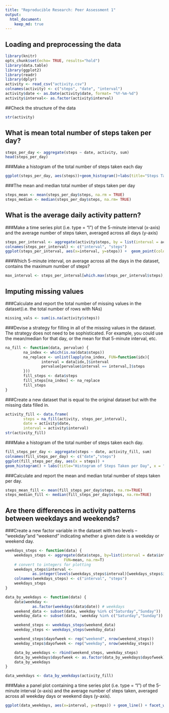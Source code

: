 ```yaml
---
title: "Reproducible Research: Peer Assessment 1"
output: 
  html_document:
    keep_md: true
---
```



## Loading and preprocessing the data
```r
library(knitr)
opts_chunk$set(echo= TRUE, results="hold")
library(data.table)
library(ggplot2)
library(readr)
library(dplyr)
activity <- read_csv("activity.csv")
colnames(activity) <- c("steps", "date", "interval")
activity$date <- as.Date(activity$date, format= "%Y-%m-%d")
activity$interval<- as.factor(activity$interval)
```

##Check the structure of the data
```r
str(activity)
```

## What is mean total number of steps taken per day?
```r
steps_per_day <- aggregate(steps ~ date, activity, sum)
head(steps_per_day)
```

###Make a histogram of the total number of steps taken each day
```r
ggplot(steps_per_day, aes(steps))+geom_histogram()+labs(title="Steps Taken/Day", x="Number of Steps", y="Times/Day")+theme_classic()
```

###The mean and median total number of steps taken per day
```r
steps_mean <- mean(steps_per_day$steps, na.rm = TRUE)
steps_median <- median(steps_per_day$steps, na.rm= TRUE)
```

## What is the average daily activity pattern?

###Make a time series plot (i.e. type = "l") of the 5-minute interval (x-axis) and the average number of steps taken, averaged across all days (y-axis)
```r
steps_per_interval <- aggregate(activity$steps, by = list(interval = activity$interval), FUN=mean, na.rm=TRUE)
colnames(steps_per_interval) <- c("interval", "steps")
ggplot(steps_per_interval, aes(x=interval, y=steps)) +  geom_point(color="blue") + labs(title="Average Daily Activity Pattern", x="Interval", y="Number of steps") + theme_classic()
```

###Which 5-minute interval, on average across all the days in the dataset, contains the maximum number of steps?
```r
max_interval <- steps_per_interval[which.max(steps_per_interval$steps),]
```

## Imputing missing values

###Calculate and report the total number of missing values in the dataset(i.e. the total number of rows with NAs)
```r
missing_vals <- sum(is.na(activity$steps))
```

###Devise a strategy for filling in all of the missing values in the dataset. The strategy does not need to be sophisticated. For example, you could use the mean/median for that day, or the mean for that 5-minute interval, etc.
```r
na_fill <- function(data, pervalue) {
        na_index <- which(is.na(data$steps))
        na_replace <- unlist(lapply(na_index, FUN=function(idx){
                interval = data[idx,]$interval
                pervalue[pervalue$interval == interval,]$steps
        }))
        fill_steps <- data$steps
        fill_steps[na_index] <- na_replace
        fill_steps
}
```

###Create a new dataset that is equal to the original dataset but with the missing data filled in.
```r
activity_fill <- data.frame(  
        steps = na_fill(activity, steps_per_interval),  
        date = activity$date,  
        interval = activity$interval)
str(activity_fill)
```

###Make a histogram of the total number of steps taken each day. 
```r
fill_steps_per_day <- aggregate(steps ~ date, activity_fill, sum)
colnames(fill_steps_per_day) <- c("date","steps")
ggplot(fill_steps_per_day, aes(x = steps)) + 
geom_histogram() + labs(title="Histogram of Steps Taken per Day", x = "Number of Steps per Day", y = "Number of times in a day(Count)") + theme_classic() 
```

###Calculate and report the mean and median total number of steps taken per day.
```r
steps_mean_fill <- mean(fill_steps_per_day$steps, na.rm=TRUE)
steps_median_fill <- median(fill_steps_per_day$steps, na.rm=TRUE)
```

## Are there differences in activity patterns between weekdays and weekends?

###Create a new factor variable in the dataset with two levels – “weekday”and “weekend” indicating whether a given date is a weekday or weekend day.
```r
weekdays_steps <- function(data) {
    weekdays_steps <- aggregate(data$steps, by=list(interval = data$interval),
                          FUN=mean, na.rm=T)
    # convert to integers for plotting
    weekdays_steps$interval <- 
            as.integer(levels(weekdays_steps$interval)[weekdays_steps$interval])
    colnames(weekdays_steps) <- c("interval", "steps")
    weekdays_steps
}

data_by_weekdays <- function(data) {
    data$weekday <- 
            as.factor(weekdays(data$date)) # weekdays
    weekend_data <- subset(data, weekday %in% c("Saturday","Sunday"))
    weekday_data <- subset(data, !weekday %in% c("Saturday","Sunday"))

    weekend_steps <- weekdays_steps(weekend_data)
    weekday_steps <- weekdays_steps(weekday_data)

    weekend_steps$dayofweek <- rep("weekend", nrow(weekend_steps))
    weekday_steps$dayofweek <- rep("weekday", nrow(weekday_steps))

    data_by_weekdays <- rbind(weekend_steps, weekday_steps)
    data_by_weekdays$dayofweek <- as.factor(data_by_weekdays$dayofweek)
    data_by_weekdays
}

data_weekdays <- data_by_weekdays(activity_fill)
```

###Make a panel plot containing a time series plot (i.e. type = "l") of the 5-minute interval (x-axis) and the average number of steps taken, averaged across all weekday days or weekend days (y-axis).
```r
ggplot(data_weekdays, aes(x=interval, y=steps)) + geom_line() + facet_wrap(~ dayofweek, nrow=2, ncol=1) + labs(x="Interval", y="Number of steps") +theme_classic()
```






